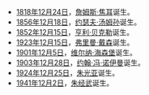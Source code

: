 *[[1818年|1818年]][[12月24日|12月24日]]，[[詹姆斯·焦耳|詹姆斯·焦耳]]诞生。
*[[1856年|1856年]][[12月18日|12月18日]]，[[约瑟夫·汤姆孙|约瑟夫·汤姆孙]]诞生。
*[[1852年|1852年]][[12月15日|12月15日]]，[[亨利·贝克勒|亨利·贝克勒]]诞生。
*[[1923年|1923年]][[12月15日|12月15日]]，[[弗里曼·戴森|弗里曼·戴森]]诞生。
*[[1901年|1901年]][[12月5日|12月5日]]，[[维尔纳·海森堡|维尔纳·海森堡]]诞生。
*[[1903年|1903年]][[12月28日|12月28日]]，[[约翰·冯·诺伊曼|约翰·冯·诺伊曼]]诞生。
*[[1924年|1924年]][[12月25日|12月25日]]，[[朱光亚|朱光亚]]诞生。
*[[1941年|1941年]][[12月2日|12月2日]]，[[朱经武|朱经武]]诞生。